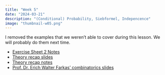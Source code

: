 ```yaml
---
title: "Week 5"
date: "2024-03-21"
description: "(Conditional) Probability, Siebformel, Indepencence"
image: "thumbnail-w05.png"
---
```


::: {.callout-note}
I removed the examples that we weren't able to cover during this lesson. We will probably do them next time.
:::

- [Exercise Sheet 2 Notes](s02.pdf)
- [Theory recap slides](anp-w05.pdf)
- [Theory recap notes](anp-notes-w05.pdf)
- [Prof. Dr. Erich Walter Farkas' combinatorics slides](wus-combinatorics.pdf)